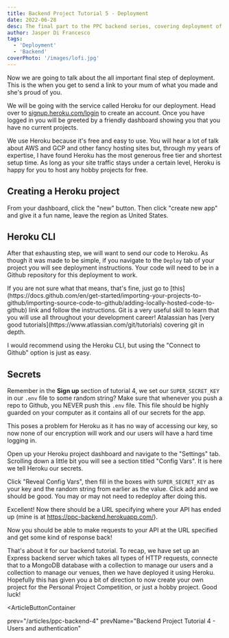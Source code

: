 ```yaml
---
title: Backend Project Tutorial 5 - Deployment
date: 2022-06-28
desc: The final part to the PPC backend series, covering deployment of the API.
author: Jasper Di Francesco
tags:
  - 'Deployment'
  - 'Backend'
coverPhoto: '/images/lofi.jpg'
---
```


Now we are going to talk about the all important final step of deployment. This is the when you get to send a link to your mum of what you made and she's proud of you.

We will be going with the service called Heroku for our deployment. Head over to [signup.heroku.com/login](https://signup.heroku.com/login) to create an account. Once you have logged in you will be greeted by a friendly dashboard showing you that you have no current projects.

We use Heroku because it's free and easy to use. You will hear a lot of talk about AWS and GCP and other fancy hosting sites but, through my years of expertise, I have found Heroku has the most generous free tier and shortest setup time. As long as your site traffic stays under a certain level, Heroku is happy for you to host any hobby projects for free.

## Creating a Heroku project

From your dashboard, click the "new" button. Then click "create new app" and give it a fun name, leave the region as United States.

## Heroku CLI

After that exhausting step, we will want to send our code to Heroku. As though it was made to be simple, if you navigate to the `Deploy` tab of your project you will see deployment instructions. Your code will need to be in a Github repository for this deployment to work.

<Callout type="note">
  If you are not sure what that means, that's fine, just go to
  [this](https://docs.github.com/en/get-started/importing-your-projects-to-github/importing-source-code-to-github/adding-locally-hosted-code-to-github)
  link and follow the instructions. Git is a very useful skill to learn that you
  will use all throughout your development career! Atalassian has [very good
  tutorials](https://www.atlassian.com/git/tutorials) covering git in depth.
</Callout>

I would recommend using the Heroku CLI, but using the "Connect to Github" option is just as easy.

## Secrets

Remember in the **Sign up** section of tutorial 4, we set our `SUPER_SECRET_KEY` in our `.env` file to some random string? Make sure that whenever you push a repo to Github, you NEVER push this `.env` file. This file should be highly guarded on your computer as it contains all of our secrets for the app.

This poses a problem for Heroku as it has no way of accessing our key, so now none of our encryption will work and our users will have a hard time logging in.

Open up your Heroku project dashboard and navigate to the "Settings" tab. Scrolling down a little bit you will see a section titled "Config Vars". It is here we tell Heroku our secrets.

Click "Reveal Config Vars", then fill in the boxes with `SUPER_SECRET_KEY` as your key and the random string from earlier as the value. Click add and we should be good. You may or may not need to redeploy after doing this.

Excellent! Now there should be a URL specifying where your API has ended up (mine is at https://ppc-backend.herokuapp.com/).

Now you should be able to make requests to your API at the URL specified and get some kind of response back!

That's about it for our backend tutorial. To recap, we have set up an Express backend server which takes all types of HTTP requests, connecte that to a MongoDB database with a collection to manage our users and a collection to manage our venues, then we have deployed it using Heroku. Hopefully this has given you a bit of direction to now create your own project for the Personal Project Competition, or just a hobby project. Good luck!

<ArticleButtonContainer

prev="/articles/ppc-backend-4"
prevName="Backend Project Tutorial 4 - Users and authentication"
>
</ArticleButtonContainer>